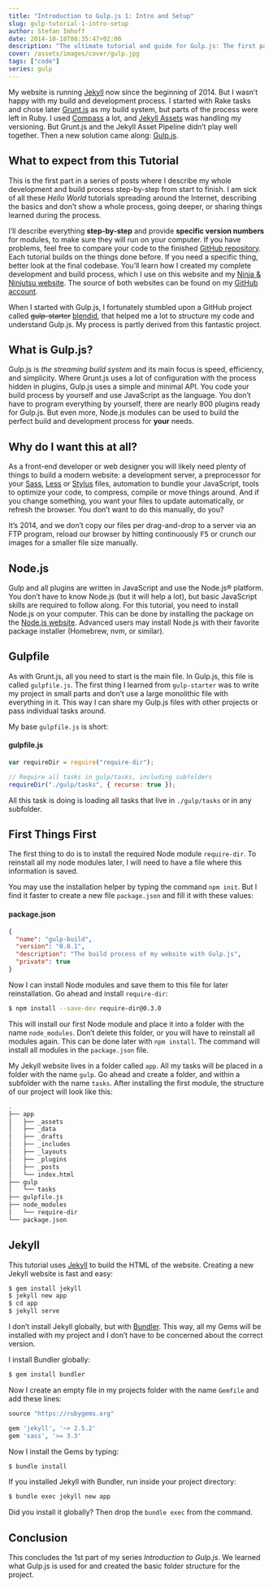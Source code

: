 ```yaml
---
title: "Introduction to Gulp.js 1: Intro and Setup"
slug: gulp-tutorial-1-intro-setup
author: Stefan Imhoff
date: 2014-10-18T08:35:47+02:00
description: "The ultimate tutorial and guide for Gulp.js: The first part of my series on Gulp.js. What is Gulp.js? Why use it? And how to install Gulp and Jekyll."
cover: /assets/images/cover/gulp.jpg
tags: ["code"]
series: gulp
---
```


My website is running [Jekyll](https://jekyllrb.com/) now since the beginning of 2014. But I wasn’t happy with my build and development process. I started with Rake tasks and chose later [Grunt.js](https://gruntjs.com/) as my build system, but parts of the process were left in Ruby. I used [Compass](http://compass-style.org/) a lot, and [Jekyll Assets](http://ixti.net/jekyll-assets/) was handling my versioning. But Grunt.js and the Jekyll Asset Pipeline didn’t play well together. Then a new solution came along: [Gulp.js](https://gulpjs.com/).

## What to expect from this Tutorial

This is the first part in a series of posts where I describe my whole development and build process step-by-step from start to finish. I am sick of all these _Hello World_ tutorials spreading around the Internet, describing the basics and don’t show a whole process, going deeper, or sharing things learned during the process.

I’ll describe everything **step-by-step** and provide **specific version numbers** for modules, to make sure they will run on your computer. If you have problems, feel free to compare your code to the finished [GitHub repository](https://github.com/kogakure/gulp-tutorial). Each tutorial builds on the things done before. If you need a specific thing, better look at the final codebase. You’ll learn how I created my complete development and build process, which I use on this website and my [Ninja & Ninjutsu website](https://www.kogakure.de). The source of both websites can be found on my [GitHub account](https://github.com/kogakure).

When I started with Gulp.js, I fortunately stumbled upon a GitHub project called <del>gulp-starter</del> <ins>[blendid](https://github.com/vigetlabs/blendid)</ins>, that helped me a lot to structure my code and understand Gulp.js. My process is partly derived from this fantastic project.

## What is Gulp.js?

Gulp.js is _the streaming build system_ and its main focus is speed, efficiency, and simplicity. Where Grunt.js uses a lot of configuration with the process hidden in plugins, Gulp.js uses a simple and minimal API. You code your build process by yourself and use JavaScript as the language. You don’t have to program everything by yourself, there are nearly 800 plugins ready for Gulp.js. But even more, Node.js modules can be used to build the perfect build and development process for **your** needs.

## Why do I want this at all?

As a front-end developer or web designer you will likely need plenty of things to build a modern website: a development server, a preprocessor for your [Sass](http://sass-lang.com/), [Less](http://lesscss.org/) or [Stylus](http://learnboost.github.io/stylus/) files, automation to bundle your JavaScript, tools to optimize your code, to compress, compile or move things around. And if you change something, you want your files to update automatically, or refresh the browser. You don’t want to do this manually, do you?

It’s 2014, and we don’t copy our files per drag-and-drop to a server via an FTP program, reload our browser by hitting continuously <kbd>F5</kbd> or crunch our images for a smaller file size manually.

## Node.js

Gulp and all plugins are written in JavaScript and use the Node.js® platform. You don’t have to know Node.js (but it will help a lot), but basic JavaScript skills are required to follow along. For this tutorial, you need to install Node.js on your computer. This can be done by installing the package on the [Node.js website](https://nodejs.org/). Advanced users may install Node.js with their favorite package installer (Homebrew, nvm, or similar).

## Gulpfile

As with Grunt.js, all you need to start is the main file. In Gulp.js, this file is called `gulpfile.js`. The first thing I learned from `gulp-starter` was to write my project in small parts and don’t use a large monolithic file with everything in it. This way I can share my Gulp.js files with other projects or pass individual tasks around.

My base `gulpfile.js` is short:

#### gulpfile.js

```javascript
var requireDir = require("require-dir");

// Require all tasks in gulp/tasks, including subfolders
requireDir("./gulp/tasks", { recurse: true });
```

All this task is doing is loading all tasks that live in `./gulp/tasks` or in any subfolder.

## First Things First

The first thing to do is to install the required Node module `require-dir`. To reinstall all my node modules later, I will need to have a file where this information is saved.

You may use the installation helper by typing the command `npm init`. But I find it faster to create a new file `package.json` and fill it with these values:

#### package.json

```json
{
  "name": "gulp-build",
  "version": "0.0.1",
  "description": "The build process of my website with Gulp.js",
  "private": true
}
```

Now I can install Node modules and save them to this file for later reinstallation. Go ahead and install `require-dir`:

```bash
$ npm install --save-dev require-dir@0.3.0
```

This will install our first Node module and place it into a folder with the name `node_modules`. Don’t delete this folder, or you will have to reinstall all modules again. This can be done later with `npm install`. The command will install all modules in the `package.json` file.

My Jekyll website lives in a folder called `app`. All my tasks will be placed in a folder with the name `gulp`. Go ahead and create a folder, and within a subfolder with the name `tasks`. After installing the first module, the structure of our project will look like this:

```bash
.
├── app
│   ├── _assets
│   ├── _data
│   ├── _drafts
│   ├── _includes
│   ├── _layouts
│   ├── _plugins
│   ├── _posts
│   └── index.html
├── gulp
│   └── tasks
├── gulpfile.js
├── node_modules
│   └── require-dir
└── package.json
```

## Jekyll

This tutorial uses [Jekyll](https://jekyllrb.com/) to build the HTML of the website. Creating a new Jekyll website is fast and easy:

```bash
$ gem install jekyll
$ jekyll new app
$ cd app
$ jekyll serve
```

I don’t install Jekyll globally, but with [Bundler](https://bundler.io/). This way, all my Gems will be installed with my project and I don’t have to be concerned about the correct version.

I install Bundler globally:

```bash
$ gem install bundler
```

Now I create an empty file in my projects folder with the name `Gemfile` and add these lines:

```ruby
source "https://rubygems.org"

gem 'jekyll', '~> 2.5.2'
gem 'sass', '>= 3.3'
```

Now I install the Gems by typing:

```bash
$ bundle install
```

If you installed Jekyll with Bundler, run inside your project directory:

```bash
$ bundle exec jekyll new app
```

Did you install it globally? Then drop the `bundle exec` from the command.

## Conclusion

This concludes the 1st part of my series _Introduction to Gulp.js_. We learned what Gulp.js is used for and created the basic folder structure for the project.

<Figure>
  <MoreLink href="https://github.com/kogakure/gulp-tutorial" text="View Source on GitHub" />
</Figure>
